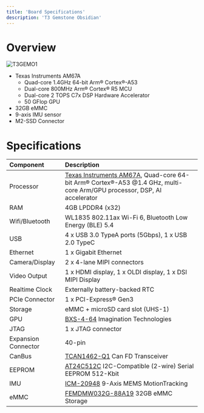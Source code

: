 ```yaml
---
title: 'Board Specifications'
description: 'T3 Gemstone Obsidian'
---
```


# Overview

<Frame>
  <img src="/images/t3-gem-o1-board.png" alt="T3GEMO1" />
</Frame>

* Texas Instruments AM67A
  - Quad-core 1.4GHz 64-bit Arm® Cortex®-A53
  - Dual-core 800MHz Arm® Cortex® R5 MCU
  - Dual-core 2 TOPS C7x DSP Hardware Accelerator
  - 50 GFlop GPU
* 32GB eMMC
* 9-axis IMU sensor
* M2-SSD Connector

# Specifications

| Component               | Description                               |
| :---------------------- | :---------------------------------------- |
| Processor               | [Texas Instruments AM67A](https://www.ti.com/product/AM67A), Quad-core 64-bit Arm® Cortex®-A53 @1.4 GHz, multi-core Arm/GPU processor, DSP, AI accelerator |
| RAM                     | 4GB LPDDR4 (x32)                       |
| Wifi/Bluetooth          | WL1835 802.11ax Wi-Fi 6, Bluetooth Low Energy (BLE) 5.4  |
| USB                     | 4 x USB 3.0 TypeA ports (5Gbps), 1 x USB 2.0 TypeC |
| Ethernet                | 1 x Gigabit Ethernet                   |
| Camera/Display          | 2 x 4-lane MIPI connectors              |
| Video Output            | 1 x HDMI display, 1 x OLDI display, 1 x DSI MIPI Display |
| Realtime Clock          | Externally battery-backed RTC                |
| PCIe Connector          | 1 x PCI-Express® Gen3                  |
| Storage                 | eMMC + microSD card slot (UHS-1)      |
| GPU                     | [BXS-4-64](https://www.imaginationtech.com/product/img-bxs-4-64-mc1/) Imagination Technologies |
| JTAG                    | 1 x JTAG connector                     |
| Expansion Connector     | 40-pin                                 |
| CanBus                  | [TCAN1462-Q1](https://www.ti.com/lit/ds/symlink/tcan1462-q1.pdf) Can FD Transceiver         |
| EEPROM                  | [AT24C512C](https://ww1.microchip.com/downloads/en/devicedoc/atmel-8720-seeprom-at24c512c-datasheet.pdf) I2C-Compatible (2-wire) Serial EEPROM 512-Kbit |
| IMU                     | [ICM-20948](https://invensense.tdk.com/products/motion-tracking/9-axis/icm-20948/) 9-Axis MEMS MotionTracking |
| eMMC                    | [FEMDMW032G-88A19](https://lcsc.com/datasheet/lcsc_datasheet_2409241206_FORESEE-FEMDMW032G-88A19_C3249969.pdf) 32GB eMMC Storage |
